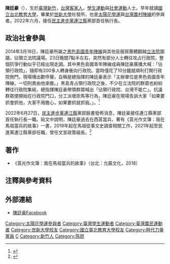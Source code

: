 {{Infobox person
| 姓名 = 陳廷豪
| 圖像 = 
| 圖像大小 = 
| 出生日期 = {{Birth_date_and_age|1989|1|12}}
| 出生地 = {{TW}}[[新竹|新竹]]
| ethnicity =[[台灣客家人|台灣客家人]]
| 死亡日期 = 
| 死亡地 = 
| 國籍 = {{ROC}}
| 籍貫 = 
| 居住地 = 
| party ={{時代力量|25px}}（-2020）
{{民主進步黨|25px}}（2020起）
| 教育程度 = [[世新大學|世新大學]]社發所研究生
| 母校 = [[世新大學|世新大學]]
| 職業 = 學生、社會運動人士
| 語言 = 國語、客語
}}
{{Infobox Person
| known for = [[太陽花學運|太陽花學運]]
}}
'''陳廷豪'''（{{bd|1989年|1月12日}}），生於[[臺灣|臺灣]][[新竹|新竹]]，[[台灣客家人|台灣客家人]]，[[學生運動|學生運動]]與[[社會運動|社會運動]]人士。早年就讀[[國立台北教育大學|國立台北教育大學]]，畢業於[[世新大學|世新大學]]社發所，也是[[太陽花學運|太陽花學運]]與[[台灣農村陣線|台灣農村陣線]]的參與者。2022年六月，接任[[民主進步黨|民主進步黨]][[連江縣|連江縣]]黨部首任執行長。

== 政治社會參與 ==
{{main|佔領行政院}}
2014年3月18日，陳廷豪所屬之[[黑色島國青年陣線|黑色島國青年陣線]]與其他反服貿團體翻越[[立法院|立法院]]圍牆，佔領立法院議場。23日晚間7點半左右，突然有部分人士轉往攻占行政院，整個抗爭行動似乎已經出現走調。其中黑色島國青年陣線成員陳廷豪廣播大喊：「佔領行政院」，隨即有200多人轉身衝向行政院。當時僅花了10分鐘就順利打開行政院側門，現場傳出歡呼聲，自稱是總指揮的陳廷豪表示「主辦單位是黑色島國青年陣線，一切刑責由他承擔。」黑島青占領行政院之後，不少在立法院的群眾也紛紛轉往行政院集結，總指揮陳廷豪帶領群眾喊出「佔領行政院、台灣不能亡」。抗議群眾便開始在行政院門口，分工派壞拒馬等行為，陳廷豪在現場告訴大家「如果要抓會抓他，大家不用擔心，如果要抓就抓我。」。<ref>{{Cite news |url=http://www.nownews.com/n/2014/03/24/1162245|title=攻占行政院黑島青帶頭　陳廷豪：要抓就抓我 |accessdate=2016年2月4日 |author=社會中心 |date=2014年3月24日 |work= |publisher=[[今日新聞|今日新聞]] |language = zh-tw}}</ref>

2022年6月27日，[[民主進步黨|民主進步黨]][[連江縣|連江縣]]黨部臉書發佈消息，陳廷豪接任連江縣黨部首任執行長一職。貼文中說明，陳廷豪過去在西莒當兵，著有《莒光作文簿：我在馬祖當兵的故事》一書，2019年起在馬祖從事文史調查相關工作，2021年起至民進黨連江縣黨部任職，曾任文宣政策組長。<ref>{{Cite news|url=https://www.facebook.com/100068819362524/posts/345252574445385/|title=民進黨馬祖黨部任用陳廷豪擔任首任執行長|accessdate=2022年6月27日 |author=民進黨連江縣黨部 |date=2022年6月27日|language= zh-tw}}</ref>

== 著作 ==
*《莒光作文簿：我在馬祖當兵的故事》（台北：允晨文化，2018）

== 注釋與參考資料 ==
{{Reflist|2}}

== 外部連結 ==
* [https://www.facebook.com/chentinghao0112 陳廷豪Facebook]

{{台灣社會運動|學生運動}}
{{太陽花學運}}
{{學運幹部立法院助理}}

{{Portal bar|台灣|政治|人物}}

[[Category:太陽花學運參與者|Category:太陽花學運參與者]]
[[Category:臺灣學生運動者|Category:臺灣學生運動者]]
[[Category:臺灣農民運動者|Category:臺灣農民運動者]]
[[Category:世新大學校友|Category:世新大學校友]]
[[Category:國立臺北教育大學校友|Category:國立臺北教育大學校友]]
[[Category:時代力量黨員|Category:時代力量黨員]]
[[Category:客家裔臺灣人|C]]
[[Category:新竹人|Category:新竹人]]
[[Category:陈姓|Category:陈姓]]
